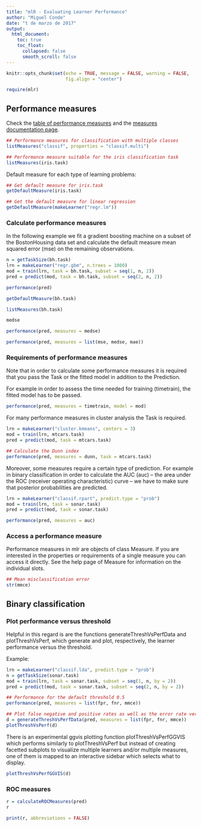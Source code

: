 ```yaml
---
title: "mlR - Evaluating Learner Performance"
author: "Miguel Conde"
date: "t de marzo de 2017"
output:
  html_document:
    toc: true
    toc_float:
      collapsed: false
      smooth_scroll: false
---
```


```r
knitr::opts_chunk$set(echo = TRUE, message = FALSE, warning = FALSE,
                      fig.align = "center")
```

```r
require(mlr)
```

## Performance measures

Check the [table of performance measures](https://mlr-org.github.io/mlr-tutorial/release/html/measures/index.html) and the [measures documentation page](http://www.rdocumentation.org/packages/mlr/functions/measures.html).

```r
## Performance measures for classification with multiple classes
listMeasures("classif", properties = "classif.multi")
```

```r
## Performance measure suitable for the iris classification task
listMeasures(iris.task)
```

Default measure for each type of learning problems:
```r
## Get default measure for iris.task
getDefaultMeasure(iris.task)
```

```r
## Get the default measure for linear regression
getDefaultMeasure(makeLearner("regr.lm"))
```

### Calculate performance measures
In the following example we fit a gradient boosting machine on a subset of the BostonHousing data set and calculate the default measure mean squared error (mse) on the remaining observations.

```r
n = getTaskSize(bh.task)
lrn = makeLearner("regr.gbm", n.trees = 1000)
mod = train(lrn, task = bh.task, subset = seq(1, n, 2))
pred = predict(mod, task = bh.task, subset = seq(2, n, 2))

performance(pred)
```

```r
getDefaultMeasure(bh.task)
```

```r
listMeasures(bh.task)
```

```r
medse
```


```r
performance(pred, measures = medse)
```

```r
performance(pred, measures = list(mse, medse, mae))
```

### Requirements of performance measures
Note that in order to calculate some performance measures it is required that you pass the Task or the fitted model in addition to the Prediction.

For example in order to assess the time needed for training (timetrain), the fitted model has to be passed.
```r
performance(pred, measures = timetrain, model = mod)
```

For many performance measures in cluster analysis the Task is required.
```r
lrn = makeLearner("cluster.kmeans", centers = 3)
mod = train(lrn, mtcars.task)
pred = predict(mod, task = mtcars.task)

## Calculate the Dunn index
performance(pred, measures = dunn, task = mtcars.task)
```

Moreover, some measures require a certain type of prediction. For example in binary classification in order to calculate the AUC (auc) -- the area under the ROC (receiver operating characteristic) curve -- we have to make sure that posterior probabilities are predicted. 

```r
lrn = makeLearner("classif.rpart", predict.type = "prob")
mod = train(lrn, task = sonar.task)
pred = predict(mod, task = sonar.task)

performance(pred, measures = auc)
```

### Access a performance measure
Performance measures in mlr are objects of class Measure. If you are interested in the properties or requirements of a single measure you can access it directly. See the help page of Measure for information on the individual slots.

```r
## Mean misclassification error
str(mmce)
```

## Binary classification

### Plot performance versus threshold
Helpful in this regard is are the functions generateThreshVsPerfData and plotThreshVsPerf, which generate and plot, respectively, the learner performance versus the threshold.

Example:
```r
lrn = makeLearner("classif.lda", predict.type = "prob")
n = getTaskSize(sonar.task)
mod = train(lrn, task = sonar.task, subset = seq(1, n, by = 2))
pred = predict(mod, task = sonar.task, subset = seq(2, n, by = 2))

## Performance for the default threshold 0.5
performance(pred, measures = list(fpr, fnr, mmce))
```

```r
## Plot false negative and positive rates as well as the error rate versus the threshold
d = generateThreshVsPerfData(pred, measures = list(fpr, fnr, mmce))
plotThreshVsPerf(d)
```
There is an experimental ggvis plotting function plotThreshVsPerfGGVIS which performs similarly to plotThreshVsPerf but instead of creating facetted subplots to visualize multiple learners and/or multiple measures, one of them is mapped to an interactive sidebar which selects what to display.

```r
plotThreshVsPerfGGVIS(d)
```

### ROC measures
```r
r = calculateROCMeasures(pred)
r
```

```r
print(r, abbreviations = FALSE)
```

